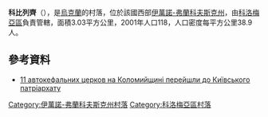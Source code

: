 {{coord|48|32|11|N|25|14|19|E|scale:30000|display=title}}

'''科比列齊'''（{{lang-uk|Кобилець}}），是[[烏克蘭|烏克蘭]]的村落，位於該國西部[[伊萬諾-弗蘭科夫斯克州|伊萬諾-弗蘭科夫斯克州]]，由[[科洛梅亞區|科洛梅亞區]]負責管轄，面積3.03平方公里，2001年人口118，人口密度每平方公里38.9人。

==參考資料==
*[https://web.archive.org/web/20161101050131/http://dzerkalo.media/11-avtokefalnih-tserkov-na-kolomiyshhini-pereyshli-kiyivskogo-patriarhatu/ 11 автокефальних церков на Коломийщині перейшли до Київського патріархату]

{{DEFAULTSORT:Кобилець}}
[[Category:伊萬諾-弗蘭科夫斯克州村落|Category:伊萬諾-弗蘭科夫斯克州村落]]
[[Category:科洛梅亞區村落|Category:科洛梅亞區村落]]


{{IvanoFrankivsk-geo-stub}}